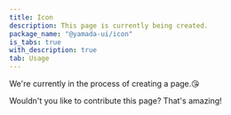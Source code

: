 ```yaml
---
title: Icon
description: This page is currently being created.
package_name: "@yamada-ui/icon"
is_tabs: true
with_description: true
tab: Usage
---
```


We're currently in the process of creating a page.😘

Wouldn't you like to contribute this page? That's amazing!
